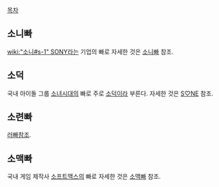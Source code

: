 [[목차]]
== 소니빠 ==
[[wiki:"소니#s-1" SONY]]라는 기업의 빠로 자세한 것은 [[소니빠]] 참조. 

== 소덕 ==
국내 아이돌 그룹 [[소녀시대]]의 빠로 주로 [[소덕]]이라 부른다. 자세한 것은 [[S♡NE]] 참조.

== 소련빠 ==
[[러빠]]참조.


== 소맥빠 ==
국내 게임 제작사 [[소프트맥스]]의 빠로 자세한 것은 [[소맥빠]] 참조.
